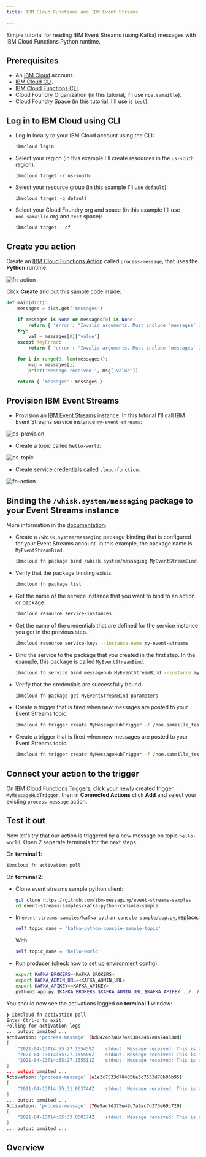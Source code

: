 ```yaml
---
title: IBM Cloud Functions and IBM Event Streams

---
```



<PageDescription>

Simple tutorial for reading IBM Event Streams (using Kafka) messages with IBM 
Cloud Functions Python runtime.

## Prerequisites

- An [IBM Cloud](https://cloud.ibm.com) account.
- [IBM Cloud CLI](https://cloud.ibm.com/docs/cli?topic=cli-getting-started).
- [IBM Cloud Functions CLI](https://cloud.ibm.com/functions/learn/cli).
- Cloud Foundry Organization (in this tutorial, I'll use `noe.samaille`).
- Cloud Foundry Space (in this tutorial, I'll use is `test`).

## Log in to IBM Cloud using CLI

- Log in locally to your IBM Cloud account using the CLI:
    ```
    ibmcloud login
    ```
- Select your region (in this example I'll create resources in the `us-south` region):
    ```
    ibmcloud target -r us-south
    ```
- Select your resource group (in this example I'll use `default`):
    ```
    ibmcloud target -g default
    ```
- Select your Cloud Foundry org and space (in this example I'll use `noe.samaille` org and `test` space):
    ```
    ibmcloud target --cf
    ```

## Create you action

Create an [IBM Cloud Functions Action](https://cloud.ibm.com/functions/actions) called `process-message`, that uses the **Python** runtime:

![fn-action](images/fn-action.png)

Click **Create** and put this sample code inside:
```python
def main(dict):
    messages = dict.get('messages')

    if messages is None or messages[0] is None:
        return { 'error': "Invalid arguments. Must include 'messages' JSON array" }
    try:
        val = messages[0]['value']
    except KeyError:
        return { 'error': "Invalid arguments. Must include 'messages' JSON array" }

    for i in range(0, len(messages)):
        msg = messages[i]
        print('Message received:', msg['value'])

    return { 'messages': messages }
```

## Provision IBM Event Streams

- Provision an [IBM Event Streams](https://cloud.ibm.com/catalog/services/event-streams) instance. In this tutorial I'll call IBM Event Streams service instance `my-event-streams`:

![es-provision](images/es-provision.png)

- Create a topic called `hello-world`:

![es-topic](images/es-topic.png)

- Create service credentials called `cloud-function`:

![fn-action](images/es-creds.png)

## Binding the `/whisk.system/messaging` package to your Event Streams instance

More information in the [documentation](https://cloud.ibm.com/docs/openwhisk?topic=openwhisk-pkg_event_streams#event_streams_binding):

- Create a `/whisk.system/messaging` package binding that is configured for your Event Streams account. In this example, the package name is `MyEventStreamBind`.
    ```sh
    ibmcloud fn package bind /whisk.system/messaging MyEventStreamBind
    ```
- Verify that the package binding exists.
    ```sh
    ibmcloud fn package list
    ```
- Get the name of the service instance that you want to bind to an action or package.
    ```sh
    ibmcloud resource service-instances
    ```
- Get the name of the credentials that are defined for the service instance you got in the previous step.
    ```sh
    ibmcloud resource service-keys --instance-name my-event-streams
    ```
- Bind the service to the package that you created in the first step. In the example, this package is called `MyEventStreamBind`.
    ```sh
    ibmcloud fn service bind messagehub MyEventStreamBind --instance my-event-streams --keyname cloud-functions
    ```
- Verify that the credentials are successfully bound.
    ```sh
    ibmcloud fn package get MyEventStreamBind parameters
    ```
- Create a trigger that is fired when new messages are posted to your Event Streams topic.
    ```sh
    ibmcloud fn trigger create MyMessageHubTrigger -f /noe.samaille_test/MyEventStreamBind/MyEventStreamBind/messageHubFeed -p topic hello-world
    ```
- Create a trigger that is fired when new messages are posted to your Event Streams topic.
    ```sh
    ibmcloud fn trigger create MyMessageHubTrigger -f /noe.samaille_test/MyEventStreamBind/MyEventStreamBind/messageHubFeed -p topic hello-world
    ```

## Connect your action to the trigger

On [IBM Cloud Functions Triggers](https://cloud.ibm.com/functions/triggers), click your newly created trigger `MyMessageHubTrigger`, then in **Connected Actions** click **Add** and select your existing `process-message` action.

## Test it out

Now let's try that our action is triggered by a new message on topic `hello-world`. Open 2 separate terminals for the next steps.

On **terminal 1**:
```sh
ibmcloud fn activation poll
```

On **terminal 2**:
- Clone event streams sample python client:
    ```sh
    git clone https://github.com/ibm-messaging/event-streams-samples
    cd event-streams-samples/kafka-python-console-sample
    ```
- In `event-streams-samples/kafka-python-console-sample/app.py`, replace:
    ```python
    self.topic_name = 'kafka-python-console-sample-topic'
    ```
    With:
    ```python
    self.topic_name = 'hello-world'
    ```
- Run producer (check [how to set up environment config](https://github.com/ibm-messaging/event-streams-samples/blob/master/kafka-python-console-sample/docs/Local.md)):
    ```sh
    export KAFKA_BROKERS=<KAFKA_BROKERS>
    export KAFKA_ADMIN_URL=<KAFKA_ADMIN_URL>
    export KAFKA_APIKEY=<KAFKA_APIKEY>
    python3 app.py $KAFKA_BROKERS $KAFKA_ADMIN_URL $KAFKA_APIKEY ../../certs.pem -producer
    ```

You should now see the activations logged on **terminal 1** window:

```sh
❯ ibmcloud fn activation poll
Enter Ctrl-c to exit.
Polling for activation logs
... output ommited ...
Activation: 'process-message' (bd0424b7a8a74a538424b7a8a74a530d)
[
    "2021-04-13T14:55:27.155459Z    stdout: Message received: This is a test message #0",
    "2021-04-13T14:55:27.155506Z    stdout: Message received: This is a test message #1",
    "2021-04-13T14:55:27.155511Z    stdout: Message received: This is a test message #2"
]
... output ommited ...
Activation: 'process-message' (e1e3c7533d70405ba3c7533d70b05b95)
[
    "2021-04-13T14:55:31.063744Z    stdout: Message received: This is a test message #4"
]
... output ommited ...
Activation: 'process-message' (76e9ac7d375e49c7a9ac7d375e69c729)
[
    "2021-04-13T14:55:33.050174Z    stdout: Message received: This is a test message #5"
]
... output ommited ...
```

</PageDescription>

## **Overview**

